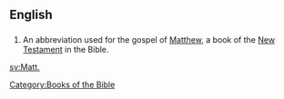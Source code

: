 ==English==

==={{abbreviation}}===
{{en-abbr}}

# {{biblical}} An abbreviation used for the gospel of [[Matthew]], a book of the [[New Testament]] in the Bible.

[[Category:Books of the Bible]]

[[sv:Matt.]]